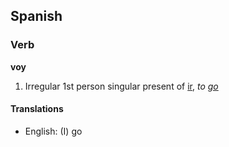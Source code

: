 ==Spanish==
===Verb===
'''voy'''

# Irregular 1st person singular present of [[ir]], ''to [[go]]''

====Translations====
*English: (I) go